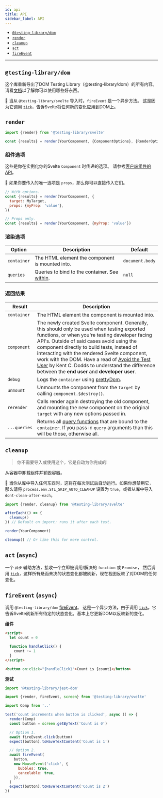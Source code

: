 ```yaml
---
id: api
title: API
sidebar_label: API
---
```


- [`@testing-library/dom`](#testing-library-dom)
- [`render`](#render)
- [`cleanup`](#cleanup)
- [`act`](#act-async)
- [`fireEvent`](#fireevent-async)

---

## `@testing-library/dom`

这个库重新导出了DOM Testing Library（@testing-library/dom）的所有内容。
请看[文档](queries/about.mdx)以了解你可以使用哪些好东西。

📝 当从 `@testing-library/svelte` 导入时，`fireEvent` 是一个异步方法。
这是因为它调用 [`tick`][svelte-tick]，告诉Svelte将任何新的变化应用到DOM上。

## `render`

```js
import {render} from '@testing-library/svelte'

const {results} = render(YourComponent, {ComponentOptions}, {RenderOptions})
```

### 组件选项

这些是你在实例化你的Svelte `Component` 时传递的选项。
请参考[客户端组件的API](https://svelte.dev/docs#run-time-client-side-component-api-creating-a-component)。

📝 如果你要传入的唯一选项是 `props`，那么你可以直接传入它们。

```js
// With options.
const {results} = render(YourComponent, {
  target: MyTarget,
  props: {myProp: 'value'},
})

// Props only.
const {results} = render(YourComponent, {myProp: 'value'})
```

### 渲染选项

| Option      | Description                                                                         | Default         |
| ----------- | ----------------------------------------------------------------------------------- | --------------- |
| `container` | The HTML element the component is mounted into.                                     | `document.body` |
| `queries`   | Queries to bind to the container. See [within](dom-testing-library/api-within.mdx). | `null`          |

### 返回结果

| Result       | Description                                                                                                                                                                                                                                                                                                                                                                                                                                                                                         |
| ------------ | --------------------------------------------------------------------------------------------------------------------------------------------------------------------------------------------------------------------------------------------------------------------------------------------------------------------------------------------------------------------------------------------------------------------------------------------------------------------------------------------------- |
| `container`  | The HTML element the component is mounted into.                                                                                                                                                                                                                                                                                                                                                                                                                                                     |
| `component`  | The newly created Svelte component. Generally, this should only be used when testing exported functions, or when you're testing developer facing API's. Outside of said cases avoid using the component directly to build tests, instead of interacting with the rendered Svelte component, work with the DOM. Have a read of [Avoid the Test User](https://kentcdodds.com/blog/avoid-the-test-user) by Kent C. Dodds to understand the difference between the **end user** and **developer user**. |
| `debug`      | Logs the `container` using [prettyDom](dom-testing-library/api-debugging.mdx/#prettydom).                                                                                                                                                                                                                                                                                                                                                                                                           |
| `unmount`    | Unmounts the component from the `target` by calling `component.$destroy()`.                                                                                                                                                                                                                                                                                                                                                                                                                         |
| `rerender`   | Calls render again destroying the old component, and mounting the new component on the original `target` with any new options passed in.                                                                                                                                                                                                                                                                                                                                                            |
| `...queries` | Returns all [query functions](queries/about.mdx) that are bound to the `container`. If you pass in `query` arguments than this will be those, otherwise all.                                                                                                                                                                                                                                                                                                                                        |

## `cleanup`

> 你不需要导入或使用这个，它是自动为你完成的!

从容器中卸载组件并销毁容器。

📝 当你从库中导入任何东西时，这将在每次测试后自动运行。如果你想禁用它，
那么请将 `process.env.STL_SKIP_AUTO_CLEANUP` 设置为 `true`，或者从库中导入 `dont-clean-after-each`。

```js
import {render, cleanup} from '@testing-library/svelte'

afterEach(() => {
  cleanup()
}) // Default on import: runs it after each test.

render(YourComponent)

cleanup() // Or like this for more control.
```

## `act` (`async`)

一个 `异步` 辅助方法，接收一个立即被调用/解决的 `function` 或 `Promise`，
然后调用 [`tick`][svelte-tick]，这样所有悬而未决的状态变化都被刷新，现在视图反映了对DOM的任何变化。

## `fireEvent` (`async`)

调用 `@testing-library/dom` [fireEvent](dom-testing-library/api-events.mdx)。
这是一个异步方法，由于调用 [`tick`][svelte-tick]，它告诉Svelte刷新所有待定的状态变化，基本上它更新DOM以反映新的变化。

**组件**

```html
<script>
  let count = 0

  function handleClick() {
    count += 1
  }
</script>

<button on:click="{handleClick}">Count is {count}</button>
```

**测试**

```js
import '@testing-library/jest-dom'

import {render, fireEvent, screen} from '@testing-library/svelte'

import Comp from '..'

test('count increments when button is clicked', async () => {
  render(Comp)
  const button = screen.getByText('Count is 0')

  // Option 1.
  await fireEvent.click(button)
  expect(button).toHaveTextContent('Count is 1')

  // Option 2.
  await fireEvent(
    button,
    new MouseEvent('click', {
      bubbles: true,
      cancelable: true,
    }),
  )
  expect(button).toHaveTextContent('Count is 2')
})
```

[svelte-tick]: https://svelte.dev/docs#tick
